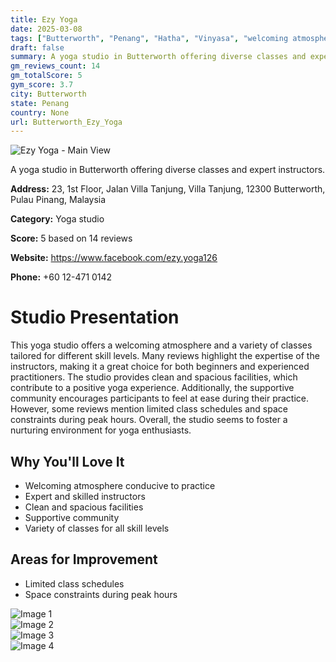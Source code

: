 ```yaml
---
title: Ezy Yoga
date: 2025-03-08
tags: ["Butterworth", "Penang", "Hatha", "Vinyasa", "welcoming atmosphere", "community-oriented", "Butterworth"]  
draft: false
summary: A yoga studio in Butterworth offering diverse classes and expert instructors.
gm_reviews_count: 14
gm_totalScore: 5
gym_score: 3.7
city: Butterworth
state: Penang
country: None
url: Butterworth_Ezy_Yoga
---
```


<div className="aspect-[16/9] relative my-8">
  <img 
    src="https://lh5.googleusercontent.com/p/AF1QipMwL-ZcJW9vsyySb9wqjub0TAPvLu76cHKHchS2=w1920-h1080-k-no"
    alt="Ezy Yoga - Main View"
    className="object-cover absolute inset-0 w-full h-full rounded-lg"
  />
</div>

A yoga studio in Butterworth offering diverse classes and expert instructors.

**Address:** 23, 1st Floor, Jalan Villa Tanjung, Villa Tanjung, 12300 Butterworth, Pulau Pinang, Malaysia

**Category:** Yoga studio

**Score:** 5 based on 14 reviews

**Website:** https://www.facebook.com/ezy.yoga126

**Phone:** +60 12-471 0142

# Studio Presentation

This yoga studio offers a welcoming atmosphere and a variety of classes tailored for different skill levels. Many reviews highlight the expertise of the instructors, making it a great choice for both beginners and experienced practitioners. The studio provides clean and spacious facilities, which contribute to a positive yoga experience. Additionally, the supportive community encourages participants to feel at ease during their practice.
However, some reviews mention limited class schedules and space constraints during peak hours. Overall, the studio seems to foster a nurturing environment for yoga enthusiasts.

## Why You'll Love It

- Welcoming atmosphere conducive to practice
- Expert and skilled instructors
- Clean and spacious facilities
- Supportive community
- Variety of classes for all skill levels

## Areas for Improvement

- Limited class schedules
- Space constraints during peak hours

<div className="grid grid-cols-1 xl:grid-cols-2 gap-4 my-8">
<div className="aspect-[4/3] relative"><img src="https://lh5.googleusercontent.com/p/AF1QipNDwam_YjezV81RmWfsD35jbqBIjCCD4sF8nAZl=w1920-h1080-k-no" alt="Image 1" className="object-cover absolute inset-0 w-full h-full rounded-lg" /></div>
<div className="aspect-[4/3] relative"><img src="https://lh5.googleusercontent.com/p/AF1QipPb4t8MwpghITI5FnewWdwCljaZxlShcZQqjgri=w1920-h1080-k-no" alt="Image 2" className="object-cover absolute inset-0 w-full h-full rounded-lg" /></div>
<div className="aspect-[4/3] relative"><img src="https://lh5.googleusercontent.com/p/AF1QipOzrZ4fcVFRv4UnfwS-UrI--6n0iTKdg8i8GLSq=w1920-h1080-k-no" alt="Image 3" className="object-cover absolute inset-0 w-full h-full rounded-lg" /></div>
<div className="aspect-[4/3] relative"><img src="https://lh3.googleusercontent.com/gps-cs-s/AB5caB_IUC7I7sO8LdningC5NEmjaFoFh6ZpoFPKS71vrpcf_BE-x72IThBRaktFKWAOf3rOlXyY8eJdtXdf78acBvZ04pyqm9iQ3GCP0JcBF-0dytu1oXkB4ICwd4kJxHr0S2CInNY=w1920-h1080-k-no" alt="Image 4" className="object-cover absolute inset-0 w-full h-full rounded-lg" /></div>
</div>